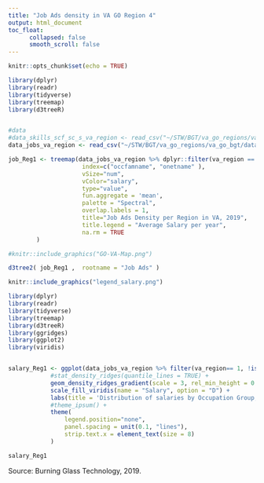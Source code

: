 ```yaml
---
title: "Job Ads density in VA GO Region 4"
output: html_document
toc_float:
      collapsed: false
      smooth_scroll: false
---
```


```r
knitr::opts_chunk$set(echo = TRUE)
```



```r
library(dplyr)
library(readr)
library(tidyverse)
library(treemap)
library(d3treeR)


#data
#data_skills_scf_sc_s_va_region <- read_csv("~/STW/BGT/va_go_regions/va_go_bgt/data_skills_scf_sc_s_va_region.csv")
data_jobs_va_region <- read_csv("~/STW/BGT/va_go_regions/va_go_bgt/data_jobs_va_region.csv")

job_Reg1 <- treemap(data_jobs_va_region %>% dplyr::filter(va_region == 4) ,
                     index=c("occfamname", "onetname" ),
                     vSize="num",
                     vColor="salary",
                     type="value",
                     fun.aggregate = 'mean',
                     palette = "Spectral",
                     overlap.labels = 1,
                     title="Job Ads Density per Region in VA, 2019",
                     title.legend = "Average Salary per year",
                     na.rm = TRUE
        )
```


```r
#knitr::include_graphics("GO-VA-Map.png")

d3tree2( job_Reg1 ,  rootname = "Job Ads" )

```


```r
knitr::include_graphics("legend_salary.png")
```


```r
library(dplyr)
library(readr)
library(tidyverse)
library(treemap)
library(d3treeR)
library(ggridges)
library(ggplot2)
library(viridis)


salary_Reg1 <- ggplot(data_jobs_va_region %>% filter(va_region== 1, !is.na(occfamname_corr)), aes(x = salary, y = occfamname_corr, fill = ..x..)) +
            #stat_density_ridges(quantile_lines = TRUE) +
            geom_density_ridges_gradient(scale = 3, rel_min_height = 0.01) +
            scale_fill_viridis(name = "Salary", option = "D") +
            labs(title = 'Distribution of salaries by Occupation Group, 2019', x ="Salary (dollars)", y = "Occupation group") +
            #theme_ipsum() +
            theme(
                legend.position="none",
                panel.spacing = unit(0.1, "lines"),
                strip.text.x = element_text(size = 8)
            ) 

```

```r
salary_Reg1
```


Source: Burning Glass Technology, 2019.

